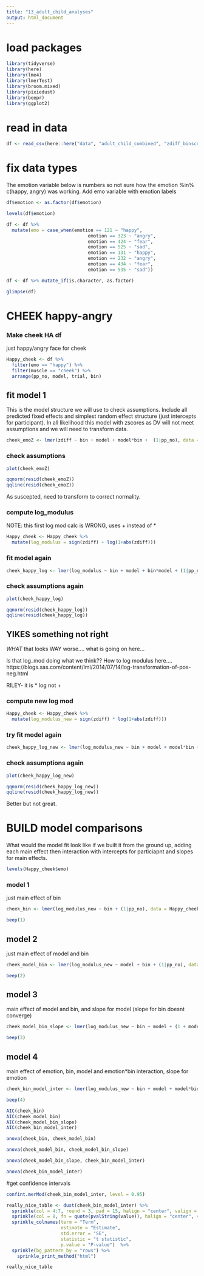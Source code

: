```yaml
---
title: "13_adult_child_analyses"
output: html_document
---
```


# load packages
```r
library(tidyverse)
library(here)
library(lme4)
library(lmerTest)
library(broom.mixed)
library(pixiedust)
library(beepr)
library(ggplot2) 
```

# read in data 
```r
df <- read_csv(here::here("data", "adult_child_combined", "zdiff_binscreened2.csv"))
```
# fix data types

The emotion variable below is numbers so not sure how the emotion %in% c(happy, angry) was working. Add emo variable with emotion labels
```r
df$emotion <- as.factor(df$emotion)

levels(df$emotion)

df <- df %>%
  mutate(emo = case_when(emotion == 121 ~ "happy", 
                              emotion == 323 ~ "angry", 
                              emotion == 424 ~ "fear", 
                              emotion == 525 ~ "sad", 
                              emotion == 131 ~ "happy", 
                              emotion == 232 ~ "angry", 
                              emotion == 434 ~ "fear", 
                              emotion == 535 ~ "sad"))

df <- df %>% mutate_if(is.character, as.factor)

glimpse(df)
```

# CHEEK happy-angry 

### Make cheek HA df 

just happy/angry face for cheek

```r
Happy_cheek <- df %>%
  filter(emo == "happy") %>%
  filter(muscle == "cheek") %>%
  arrange(pp_no, model, trial, bin)
```


## fit model 1 

This is the model structure we will use to check assumptions. Include all predicted fixed effects and simplest random effect structure (just intercepts for participant). In all likelihood this model with zscores as DV will not meet assumptions and we will need to transform data. 

```r
cheek_emoZ <- lmer(zdiff ~ bin + model + model*bin +  (1|pp_no), data = Happy_cheek, REML = FALSE)

```


### check assumptions
```r
plot(cheek_emoZ)

qqnorm(resid(cheek_emoZ))
qqline(resid(cheek_emoZ))
```

As suscepted, need to transform to correct normality. 

### compute log_modulus

NOTE: this first log mod calc is WRONG, uses + instead of *

```r
Happy_cheek <- Happy_cheek %>%
  mutate(log_modulus = sign(zdiff) + log(1+abs(zdiff)))
```

### fit model again

```r
cheek_happy_log <- lmer(log_modulus ~ bin + model + bin*model + (1|pp_no), data = Happy_cheek, REML = FALSE)

```

### check assumptions again
```r
plot(cheek_happy_log)

qqnorm(resid(cheek_happy_log))
qqline(resid(cheek_happy_log))
```

## YIKES something not right 

*WHAT* that looks WAY worse.... what is going on here...

Is that log_mod doing what we think?? How to log modulus here.... https://blogs.sas.com/content/iml/2014/07/14/log-transformation-of-pos-neg.html

RILEY- it is * log not +

### compute new log mod

```r
Happy_cheek <- Happy_cheek %>%
  mutate(log_modulus_new = sign(zdiff) * log(1+abs(zdiff)))
```

### try fit model again

```r
cheek_happy_log_new <- lmer(log_modulus_new ~ bin + model + model*bin + (1|pp_no), data = Happy_cheek, REML = FALSE)

```

### check assumptions again
```r
plot(cheek_happy_log_new)

qqnorm(resid(cheek_happy_log_new))
qqline(resid(cheek_happy_log_new))
```


Better but not great. 




# BUILD model comparisons

What would the model fit look like if we built it from the ground up, adding each main effect then interaction with intercepts for particiapnt and slopes for main effects. 

```r
levels(Happy_cheek$emo)
```


### model 1 

just main effect of bin

```r
cheek_bin <- lmer(log_modulus_new ~ bin + (1|pp_no), data = Happy_cheek, REML = FALSE)

beep(1)
```

## model 2

just main effect of model and bin 
```r
cheek_model_bin <- lmer(log_modulus_new ~ model + bin + (1|pp_no), data = Happy_cheek, REML = FALSE)

beep(2)
```

## model 3

main effect of model and bin, and slope for model (slope for bin doesnt converge)

```r
cheek_model_bin_slope <- lmer(log_modulus_new ~ bin + model + (1 + model|pp_no), data = Happy_cheek, REML = FALSE)

beep(3)
```

## model 4

main effect of emotion, bin, model and emotion*bin interaction, slope for emotion 
```r
cheek_bin_model_inter <- lmer(log_modulus_new ~ bin + model + model*bin + (1 + model|pp_no), data = Happy_cheek, REML = FALSE)

beep(4)
```

```r
AIC(cheek_bin)
AIC(cheek_model_bin)
AIC(cheek_model_bin_slope)
AIC(cheek_bin_model_inter)
```

```r
anova(cheek_bin, cheek_model_bin)
```


```r
anova(cheek_model_bin, cheek_model_bin_slope)
```


```r
anova(cheek_model_bin_slope, cheek_bin_model_inter)
```


```r
anova(cheek_bin_model_inter)
```


#get confidence intervals
```r
confint.merMod(cheek_bin_model_inter, level = 0.95)
```



```r
really_nice_table <- dust(cheek_bin_model_inter) %>%
  sprinkle(col = 4:7, round = 3, pad = 15, halign = "center", valign = "middle") %>%
  sprinkle(col = 8, fn = quote(pvalString(value)), halign = "center", valign = "middle") %>%
  sprinkle_colnames(term = "Term", 
                    estimate = "Estimate", 
                    std.error = "SE",
                    statistic = "t statistic", 
                    p.value = "P-value")  %>%
  sprinkle(bg_pattern_by = "rows") %>%
    sprinkle_print_method("html") 

really_nice_table
```







